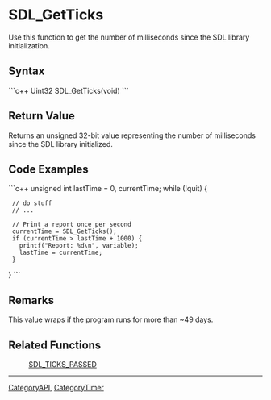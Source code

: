 <!-- pragma section-numbers off -->
<!-- pragma disable-camelcase -->

= SDL_GetTicks =
Use this function to get the number of milliseconds since the SDL library initialization.


== Syntax ==
```c++
Uint32 SDL_GetTicks(void)
```

== Return Value ==
Returns an unsigned 32-bit value representing the number of milliseconds since the SDL library initialized.

== Code Examples ==
```c++
unsigned int lastTime = 0, currentTime;
while (!quit) {
  // do stuff
  // ...

  // Print a report once per second
  currentTime = SDL_GetTicks();
  if (currentTime > lastTime + 1000) {
    printf("Report: %d\n", variable);
    lastTime = currentTime;
  }
}
```

== Remarks ==
This value wraps if the program runs for more than ~49 days.

== Related Functions ==
:[[SDL_TICKS_PASSED]]

----
[[CategoryAPI]], [[CategoryTimer]]
